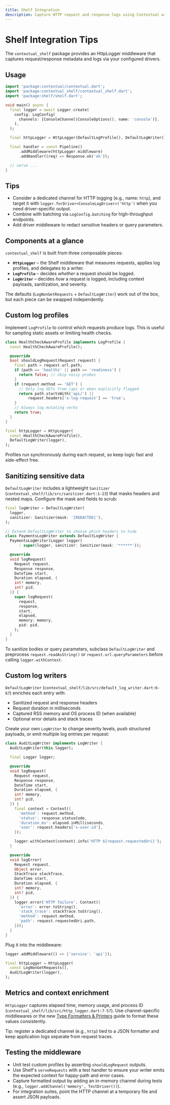 ```yaml
---
title: Shelf Integration
description: Capture HTTP request and response logs using Contextual with Shelf applications.
---
```


# Shelf Integration Tips

The `contextual_shelf` package provides an HttpLogger middleware that captures request/response metadata and logs via your configured drivers.

## Usage

```dart
import 'package:contextual/contextual.dart';
import 'package:contextual_shelf/contextual_shelf.dart';
import 'package:shelf/shelf.dart';

void main() async {
  final logger = await Logger.create(
    config: LogConfig(
      channels: [ConsoleChannel(ConsoleOptions(), name: 'console')],
    ),
  );

  final httpLogger = HttpLogger(DefaultLogProfile(), DefaultLogWriter());

  final handler = const Pipeline()
      .addMiddleware(httpLogger.middleware)
      .addHandler((req) => Response.ok('ok'));

  // serve ...
}
```

## Tips

- Consider a dedicated channel for HTTP logging (e.g., name: `http`), and target it with `logger.forDriver<ConsoleLogDriver>('http')` when you need driver-specific output.
- Combine with batching via `LogConfig.batching` for high-throughput endpoints.
- Add driver middleware to redact sensitive headers or query parameters.

## Components at a glance

`contextual_shelf` is built from three composable pieces:

- **`HttpLogger`** – the Shelf middleware that measures requests, applies log profiles, and delegates to a writer.
- **`LogProfile`** – decides *whether* a request should be logged.
- **`LogWriter`** – decides *how* a request is logged, including context payloads, sanitization, and severity.

The defaults (`LogNonGetRequests` + `DefaultLogWriter`) work out of the box, but each piece can be swapped independently.

## Custom log profiles

Implement `LogProfile` to control which requests produce logs. This is useful for sampling static assets or limiting health checks.

```dart
class HealthCheckAwareProfile implements LogProfile {
  const HealthCheckAwareProfile();

  @override
  bool shouldLogRequest(Request request) {
    final path = request.url.path;
    if (path == 'healthz' || path == 'readiness') {
      return false; // skip noisy probes
    }
    if (request.method == 'GET') {
      // Only log GETs from /api or when explicitly flagged
      return path.startsWith('api/') ||
          request.headers['x-log-request'] == 'true';
    }
    // Always log mutating verbs
    return true;
  }
}

final httpLogger = HttpLogger(
  const HealthCheckAwareProfile(),
  DefaultLogWriter(logger),
);
```

Profiles run synchronously during each request, so keep logic fast and side-effect free.

## Sanitizing sensitive data

`DefaultLogWriter` includes a lightweight `Sanitizer` (`contextual_shelf/lib/src/sanitizer.dart:1-23`) that masks headers and nested maps. Configure the mask and fields to scrub:

```dart
final logWriter = DefaultLogWriter(
  logger,
  sanitizer: Sanitizer(mask: '[REDACTED]'),
);

// Extend DefaultLogWriter to choose which headers to hide
class PaymentsLogWriter extends DefaultLogWriter {
  PaymentsLogWriter(Logger logger)
      : super(logger, sanitizer: Sanitizer(mask: '******'));

  @override
  void logRequest(
    Request request,
    Response response,
    DateTime start,
    Duration elapsed, {
    int? memory,
    int? pid,
  }) {
    super.logRequest(
      request,
      response,
      start,
      elapsed,
      memory: memory,
      pid: pid,
    );
  }
}
```

To sanitize bodies or query parameters, subclass `DefaultLogWriter` and preprocess `request.readAsString()` or `request.url.queryParameters` before calling `logger.withContext`.

## Custom log writers

`DefaultLogWriter` (`contextual_shelf/lib/src/default_log_writer.dart:6-67`) enriches each entry with:

- Sanitized request and response headers
- Request duration in milliseconds
- Captured RSS memory and OS process ID (when available)
- Optional error details and stack traces

Create your own `LogWriter` to change severity levels, push structured payloads, or emit multiple log entries per request:

```dart
class AuditLogWriter implements LogWriter {
  AuditLogWriter(this.logger);

  final Logger logger;

  @override
  void logRequest(
    Request request,
    Response response,
    DateTime start,
    Duration elapsed, {
    int? memory,
    int? pid,
  }) {
    final context = Context({
      'method': request.method,
      'status': response.statusCode,
      'duration_ms': elapsed.inMilliseconds,
      'user': request.headers['x-user-id'],
    });

    logger.withContext(context).info('HTTP ${request.requestedUri}');
  }

  @override
  void logError(
    Request request,
    Object error,
    StackTrace stackTrace,
    DateTime start,
    Duration elapsed, {
    int? memory,
    int? pid,
  }) {
    logger.error('HTTP failure', Context({
      'error': error.toString(),
      'stack_trace': stackTrace.toString(),
      'method': request.method,
      'path': request.requestedUri.path,
    }));
  }
}
```

Plug it into the middleware:

```dart
logger.addMiddleware(() => {'service': 'api'});

final httpLogger = HttpLogger(
  const LogNonGetRequests(),
  AuditLogWriter(logger),
);
```

## Metrics and context enrichment

`HttpLogger` captures elapsed time, memory usage, and process ID (`contextual_shelf/lib/src/http_logger.dart:7-57`). Use channel-specific middlewares or the new [Type Formatters & Printers](type-formatters.mdx) guide to format these values consistently.

Tip: register a dedicated channel (e.g., `http`) tied to a JSON formatter and keep application logs separate from request traces.

## Testing the middleware

- Unit test custom profiles by asserting `shouldLogRequest` outputs.
- Use Shelf's `serveRequests` with a test handler to ensure your writer emits the expected context for happy-path and error cases.
- Capture formatted output by adding an in-memory channel during tests (e.g., `logger.addChannel('memory', TestDriver())`).
- For integration suites, point the HTTP channel at a temporary file and assert JSON payloads.
